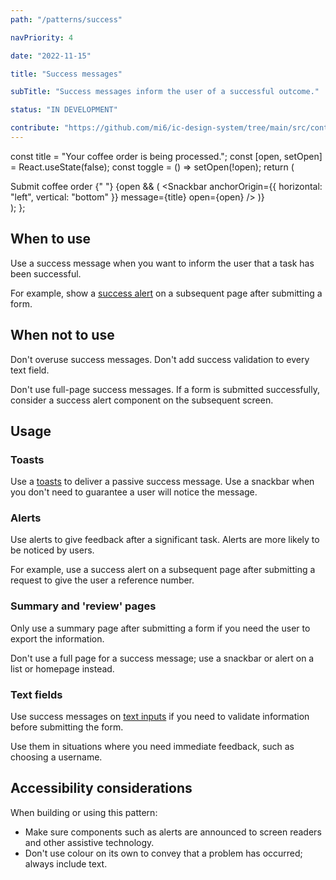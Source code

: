 ```yaml
---
path: "/patterns/success"

navPriority: 4

date: "2022-11-15"

title: "Success messages"

subTitle: "Success messages inform the user of a successful outcome."

status: "IN DEVELOPMENT"

contribute: "https://github.com/mi6/ic-design-system/tree/main/src/content/structured/patterns/success.mdx"
---
```



  const title = "Your coffee order is being processed.";
  const [open, setOpen] = React.useState(false);
  const toggle = () => setOpen(!open);
  return (
    <div>
      <IcButton variant="primary" onClick={toggle}>
        Submit coffee order
      </IcButton>{" "}
      {open && (
        <Snackbar
          anchorOrigin={{ horizontal: "left", vertical: "bottom" }}
          message={title}
          open={open}
        />
      )}
    </div>
  );
};

## When to use

Use a success message when you want to inform the user that a task has been successful.

For example, show a [success alert](/components/alert) on a subsequent page after submitting a form.

## When not to use

Don't overuse success messages. Don't add success validation to every text field.

Don't use full-page success messages. If a form is submitted successfully, consider a success alert component on the subsequent screen.

## Usage

### Toasts

Use a [toasts](/components/toast) to deliver a passive success message. Use a snackbar when you don't need to guarantee a user will notice the message.

### Alerts

Use alerts to give feedback after a significant task. Alerts are more likely to be noticed by users.

For example, use a success alert on a subsequent page after submitting a request to give the user a reference number.

<ComponentPreview icds>
  <IcAlert
    heading="Application submitted"
    message="Your application for 'additional coffee allowance' was submitted successfully."
    variant="success"
  />
</ComponentPreview>

### Summary and 'review' pages

Only use a summary page after submitting a form if you need the user to export the information.

Don't use a full page for a success message; use a snackbar or alert on a list or homepage instead.

### Text fields

Use success messages on [text inputs](/components/text-field) if you need to validate information before submitting the form.

Use them in situations where you need immediate feedback, such as choosing a username.

<ComponentPreview icds>
  <IcTextField
    label="Username"
    value="coffeeninja005"
    validationStatus="success"
    validationText="This username is available."
  />
</ComponentPreview>

## Accessibility considerations

When building or using this pattern:

- Make sure components such as alerts are announced to screen readers and other assistive technology.
- Don't use colour on its own to convey that a problem has occurred; always include text.
